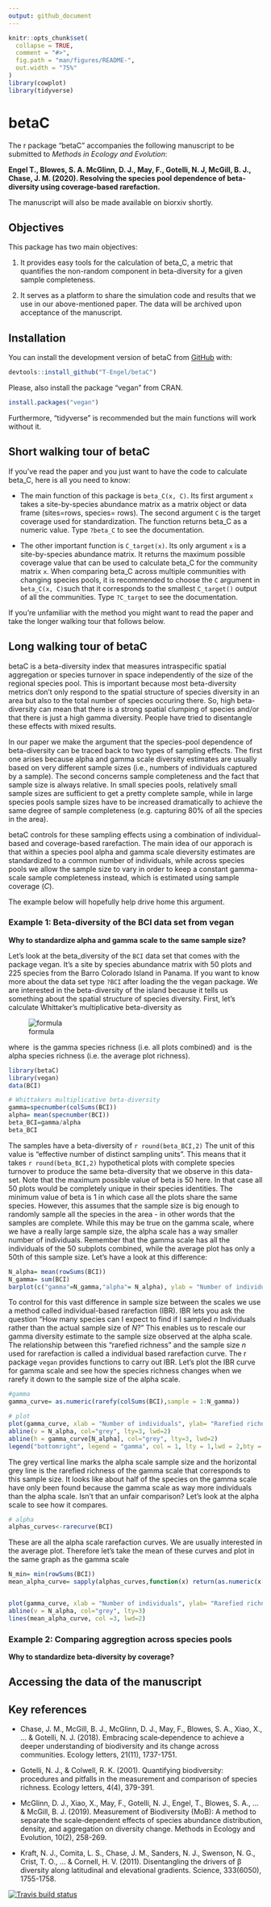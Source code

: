 ```yaml
---
output: github_document
---
```


```r
knitr::opts_chunk$set(
  collapse = TRUE,
  comment = "#>",
  fig.path = "man/figures/README-",
  out.width = "75%"
)
library(cowplot)
library(tidyverse)
```
# betaC

The r package "betaC" accompanies the following manuscript to be submitted to *Methods in Ecology and Evolution*:

**Engel T., Blowes, S. A. McGlinn, D. J., May, F., Gotelli, N. J, McGill, B. J., Chase, J. M. (2020). Resolving the species pool dependence of beta-diversity using coverage-based rarefaction.**

The manuscript will also be made available on biorxiv shortly.

## Objectives

This package has two main objectives:

1. It provides easy tools for the calculation of beta_C, a metric that quantifies the non-random component in beta-diversity for a given sample completeness.

2. It serves as a platform to share the simulation code and results that we use in our above-mentioned paper. The data will be archived upon acceptance of the manuscript.

## Installation

You can install the development version of betaC from [GitHub](https://github.com/T-Engel/betaC) with:

``` r
devtools::install_github("T-Engel/betaC")
```
Please, also install the package "vegan" from CRAN.

``` r
install.packages("vegan")
```

Furthermore, "tidyverse" is recommended but the main functions will work without it. 

## Short walking tour of betaC
If you've read the paper and you just want to have the code to calculate beta_C, here is all you need to know:

* The main function of this package is `beta_C(x, C)`. Its first argument `x` takes a site-by-species abundance matrix as a matrix object or data frame (sites=rows, species= rows). The second argument `C` is the target coverage used for standardization. The function returns beta_C as a numeric value. Type `?beta_C` to see the documentation.

* The other important function is `C_target(x)`. Its only argument `x` is a site-by-species abundance matrix. It returns the maximum possible coverage value that can be used to calculate beta_C for the community matrix `x`. When comparing beta_C across multiple communities with changing species pools, it is recommended to choose the `C` argument  in `beta_C(x, C)`such that it corresponds to the smallest `C_target()` output of all the communities. Type `?C_target` to see the documentation.

If you're unfamiliar with the method you might want to read the paper and take the longer walking tour that follows below.

## Long walking tour of betaC

betaC is a beta-diversity index that measures intraspecific spatial aggregation or species turnover in space independently of the size of the regional species pool. This is important because most beta-diversity metrics don't only respond to the spatial structure of species diversity in an area but also to the total number of species occuring there. So, high beta-diversity can mean that there is a strong spatial clumping of species and/or that there is just a high gamma diversity. People have tried to disentangle these effects with mixed results.

In our paper we make the argument that the species-pool dependence of beta-diversity can be traced back to two types of sampling effects. The first one arises because alpha and gamma scale diversity estimates are usually based on very different sample sizes (i.e.,  numbers of individuals captured by a sample). The second concerns sample completeness and the fact that sample size is always relative. In small species pools, relatively small sample sizes are sufficient to get a pretty complete sample, while in large species pools sample sizes have to be increased dramatically to achieve the same degree of sample completeness (e.g. capturing 80% of all the species in the area). 

betaC controls for these sampling effects using a combination of individual-based and coverage-based rarefaction. The main idea of our apporach is that within a species pool alpha and gamma scale dieversity estimates are standardized to a common number of individuals, while across species pools we allow the sample size to vary in order to keep a constant gamma-scale sample completeness instead, which is estimated using sample coverage (*C*).

The example below will hopefully help drive home this argument.

### Example 1: Beta-diversity of the BCI data set from vegan
**Why to standardize alpha and gamma scale to the same sample size?**

Let's look at the beta_diversity of the `BCI` data set that comes with the package vegan. It's a site by species abundance matrix with 50 plots and 225 species from the Barro Colorado Island in Panama. If you want to know more about the data set type `?BCI` after loading the the vegan package. We are interested in the beta-diversity of the island because it tells us something about the spatial structure of species diversity. First, let's calculate Whittaker's multiplicative beta-diversity as

![formula](https://render.githubusercontent.com/render/math?math=%5Cbeta%3D%5Cfrac%7B%5Cgamma%7D%7B%5Coverline%7B%5Calpha%7D%7D)

where ![\gamma](https://render.githubusercontent.com/render/math?math=%5Cgamma) is the gamma species richness (i.e. all plots combined) and ![\overline{\alpha}](https://render.githubusercontent.com/render/math?math=%5Coverline%7B%5Calpha%7D) is the alpha species richness (i.e. the average plot richness). 

```r
library(betaC)
library(vegan)
data(BCI)

# Whittakers multiplicative beta-diversity 
gamma=specnumber(colSums(BCI))
alpha= mean(specnumber(BCI))
beta_BCI=gamma/alpha
beta_BCI

```

The samples have a beta-diversity of `r round(beta_BCI,2)` The unit of this value is "effective number of distinct sampling units". This means that it takes `r round(beta_BCI,2)` hypothetical plots with complete species turnover to produce the same beta-diversity that we observe in this data-set. Note that the maximum possible value of beta is 50 here. In that case all 50 plots would be completely unique in their species identities. The minimum value of beta is 1 in which case all the plots share the same species.  However, this assumes that the sample size is big enough to randomly sample all the species in the area - in other words that the samples are complete. While this may be true on the gamma scale, where we have a really large sample size, the alpha scale has a way smaller number of individuals. Remember that the gamma scale has all the individuals of the 50 subplots combined, while the average plot has only a 50th of this sample size. Let's have a look at this difference:

```r
N_alpha= mean(rowSums(BCI))
N_gamma= sum(BCI)
barplot(c("gamma"=N_gamma,"alpha"= N_alpha), ylab = "Number of individuals", xlab = "Scale")
```

To control for this vast difference in sample size between the scales we use a method called individual-based rarefaction (IBR). IBR lets you ask the question "How many species can I expect to find if I sampled *n* Individuals rather than the actual sample size of *N*?" This enables us to rescale our gamma diversity estimate to the sample size observed at the alpha scale. The relationship between this "rarefied richness" and the sample size *n* used for rarefaction is called a individual based rarefaction curve. The r package `vegan` provides functions to carry out IBR. Let's plot the IBR curve for gamma scale and see how the species richness changes when we rarefy it down to the sample size of the alpha scale.

```r
#gamma
gamma_curve= as.numeric(rarefy(colSums(BCI),sample = 1:N_gamma))

# plot
plot(gamma_curve, xlab = "Number of individuals", ylab= "Rarefied richness", type = "l", lwd=2)
abline(v = N_alpha, col="grey", lty=3, lwd=2)
abline(h = gamma_curve[N_alpha], col="grey", lty=3, lwd=2)
legend("bottomright", legend = "gamma", col = 1, lty = 1,lwd = 2,bty = "n")

```

The grey vertical line marks the alpha scale sample size and the horizontal grey line is the rarefied richness of the gamma scale that corresponds to this sample size. It looks like about half of the species on the gamma scale have only been found because the gamma scale as way more individuals than the alpha scale. Isn't that an unfair comparison? Let's look at the alpha scale to see how it compares.

```r
# alpha 
alphas_curves<-rarecurve(BCI)
```

These are all the alpha scale rarefaction curves. We are usually interested in the average plot. Therefore let's take the mean of these curves and plot in the same graph as the gamma scale

```r
N_min= min(rowSums(BCI))
mean_alpha_curve= sapply(alphas_curves,function(x) return(as.numeric(x[1:N_min])) ) %>% rowMeans()


plot(gamma_curve, xlab = "Number of individuals", ylab= "Rarefied richness", type = "l", lwd=2)
abline(v = N_alpha, col="grey", lty=3)
lines(mean_alpha_curve, col =3, lwd=2)
```


### Example 2: Comparing aggregtion across species pools
**Why to standardize beta-diversity by coverage?**

## Accessing the data of the manuscript

## Key references

* Chase, J. M., McGill, B. J., McGlinn, D. J., May, F., Blowes, S. A., Xiao, X., ... & Gotelli, N. J. (2018). Embracing scale‐dependence to achieve a deeper understanding of biodiversity and its change across communities. Ecology letters, 21(11), 1737-1751.

* Gotelli, N. J., & Colwell, R. K. (2001). Quantifying biodiversity: procedures and pitfalls in the measurement and comparison of species richness. Ecology letters, 4(4), 379-391.

* McGlinn, D. J., Xiao, X., May, F., Gotelli, N. J., Engel, T., Blowes, S. A., ... & McGill, B. J. (2019). Measurement of Biodiversity (MoB): A method to separate the scale‐dependent effects of species abundance distribution, density, and aggregation on diversity change. Methods in Ecology and Evolution, 10(2), 258-269.

* Kraft, N. J., Comita, L. S., Chase, J. M., Sanders, N. J., Swenson, N. G., Crist, T. O., ... & Cornell, H. V. (2011). Disentangling the drivers of β diversity along latitudinal and elevational gradients. Science, 333(6050), 1755-1758.


<!-- badges: start -->
  [![Travis build status](https://travis-ci.org/T-Engel/betaC.svg?branch=master)](https://travis-ci.org/T-Engel/betaC)
  <!-- badges: end -->
